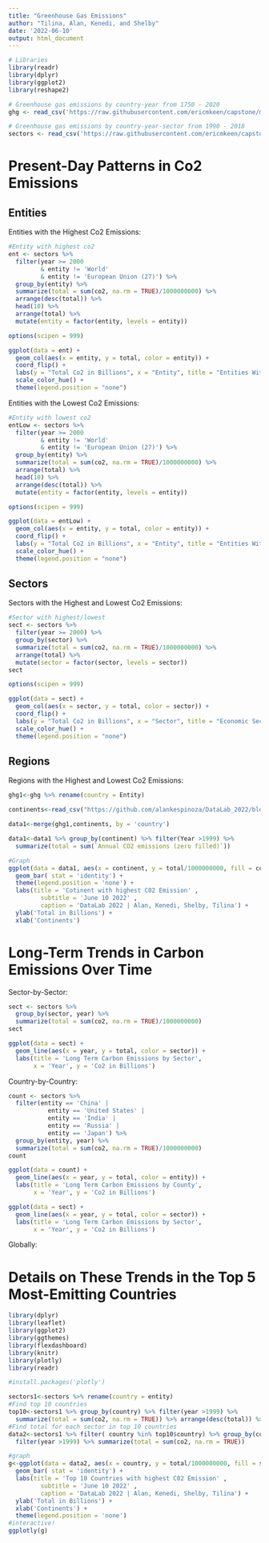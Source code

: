 ```yaml
---
title: "Greenhouse Gas Emissions"
author: "Tilina, Alan, Kenedi, and Shelby"
date: '2022-06-10'
output: html_document
---
```


```r
# Libraries
library(readr)
library(dplyr)
library(ggplot2)
library(reshape2)

# Greenhouse gas emissions by country-year from 1750 - 2020
ghg <- read_csv('https://raw.githubusercontent.com/ericmkeen/capstone/master/co2.csv')

# Greenhouse gas emissions by country-year-sector from 1990 - 2018
sectors <- read_csv('https://raw.githubusercontent.com/ericmkeen/capstone/master/co2_sectors.csv')
```

# Present-Day Patterns in Co2 Emissions

## Entities
Entities with the Highest Co2 Emissions:
```r
#Entity with highest co2
ent <- sectors %>% 
  filter(year >= 2000 
         & entity != 'World' 
         & entity != 'European Union (27)') %>% 
  group_by(entity) %>% 
  summarize(total = sum(co2, na.rm = TRUE)/1000000000) %>% 
  arrange(desc(total)) %>%
  head(10) %>% 
  arrange(total) %>% 
  mutate(entity = factor(entity, levels = entity))

options(scipen = 999)
```

```r
ggplot(data = ent) +
  geom_col(aes(x = entity, y = total, color = entity)) +
  coord_flip() + 
  labs(y = "Total Co2 in Billions", x = "Entity", title = "Entities With Highest Co2 Emissions") + 
  scale_color_hue() +
  theme(legend.position = "none")
```

Entities with the Lowest Co2 Emissions:
```r
#Entity with lowest co2
entLow <- sectors %>% 
  filter(year >= 2000 
         & entity != 'World' 
         & entity != 'European Union (27)') %>% 
  group_by(entity) %>% 
  summarize(total = sum(co2, na.rm = TRUE)/1000000000) %>% 
  arrange(total) %>%
  head(10) %>% 
  arrange(desc(total)) %>% 
  mutate(entity = factor(entity, levels = entity))

options(scipen = 999)
```

```r
ggplot(data = entLow) +
  geom_col(aes(x = entity, y = total, color = entity)) +
  coord_flip() + 
  labs(y = "Total Co2 in Billions", x = "Entity", title = "Entities With Lowest Co2 Emissions") + 
  scale_color_hue() +
  theme(legend.position = "none")
```

## Sectors
Sectors with the Highest and Lowest Co2 Emissions:
```r
#Sector with highest/lowest
sect <- sectors %>% 
  filter(year >= 2000) %>% 
  group_by(sector) %>% 
  summarize(total = sum(co2, na.rm = TRUE)/1000000000) %>% 
  arrange(total) %>%
  mutate(sector = factor(sector, levels = sector))
sect

options(scipen = 999)
```

```r
ggplot(data = sect) +
  geom_col(aes(x = sector, y = total, color = sector)) +
  coord_flip() + 
  labs(y = "Total Co2 in Billions", x = "Sector", title = "Economic Sectors and Their Co2 Emissions") + 
  scale_color_hue() +
  theme(legend.position = "none") 
```

## Regions
Regions with the Highest and Lowest Co2 Emissions:

```r
ghg1<-ghg %>% rename(country = Entity)

continents<-read_csv("https://github.com/alankespinoza/DataLab_2022/blob/master/BootCamp/Day8/csvData.csv")

data1<-merge(ghg1,continents, by = 'country')

data1<-data1 %>% group_by(continent) %>% filter(Year >1999) %>% 
  summarize(total = sum(`Annual CO2 emissions (zero filled)`))
```

```r
#Graph 
ggplot(data = data1, aes(x = continent, y = total/1000000000, fill = continent)) +
  geom_bar( stat = 'identity') +
  theme(legend.position = 'none') +
  labs(title = 'Cotinent with highest C02 Emission' ,
         subtitle = 'June 10 2022' ,
         caption = 'DataLab 2022 | Alan, Kenedi, Shelby, Tilina') +
  ylab('Total in Billions') +
  xlab('Continents')
```




# Long-Term Trends in Carbon Emissions Over Time

Sector-by-Sector:
```r
sect <- sectors %>% 
  group_by(sector, year) %>% 
  summarize(total = sum(co2, na.rm = TRUE)/1000000000) 
sect
```

```r
ggplot(data = sect) + 
  geom_line(aes(x = year, y = total, color = sector)) +
  labs(title = 'Long Term Carbon Emissions by Sector', 
       x = 'Year', y = 'Co2 in Billions')
```

Country-by-Country:
```r
count <- sectors %>% 
  filter(entity == 'China' |
           entity == 'United States' |
           entity == 'India' |
           entity == 'Russia' |
           entity == 'Japan') %>% 
  group_by(entity, year) %>% 
  summarize(total = sum(co2, na.rm = TRUE)/1000000000)
count

ggplot(data = count) + 
  geom_line(aes(x = year, y = total, color = entity)) +
  labs(title = 'Long Term Carbon Emissions by County', 
       x = 'Year', y = 'Co2 in Billions')
```

```r
ggplot(data = sect) + 
  geom_line(aes(x = year, y = total, color = sector)) +
  labs(title = 'Long Term Carbon Emissions by Sector', 
       x = 'Year', y = 'Co2 in Billions')
```

Globally:


# Details on These Trends in the Top 5 Most-Emitting Countries

```r
library(dplyr)
library(leaflet)
library(ggplot2)
library(ggthemes)
library(flexdashboard)
library(knitr)
library(plotly)
library(readr)

#install.packages('plotly')

sectors1<-sectors %>% rename(country = entity)
#Find top 10 countries
top10<-sectors1 %>% group_by(country) %>% filter(year >1999) %>% 
  summarize(total = sum(co2, na.rm = TRUE)) %>% arrange(desc(total)) %>% head(10)
#Find total for each sector in top 10 countries
data2<-sectors1 %>% filter( country %in% top10$country) %>% group_by(country,sector) %>%
  filter(year >1999) %>% summarize(total = sum(co2, na.rm = TRUE))
```

```r
#graph
g<-ggplot(data = data2, aes(x = country, y = total/1000000000, fill = sector)) +
  geom_bar( stat = 'identity') +
  labs(title = 'Top 10 Countries with highest C02 Emission' ,
         subtitle = 'June 10 2022' ,
         caption = 'DataLab 2022 | Alan, Kenedi, Shelby, Tilina') +
  ylab('Total in Billions') +
  xlab('Continents') +
  theme(legend.position = 'none')
#interactive!
ggplotly(g)
```



